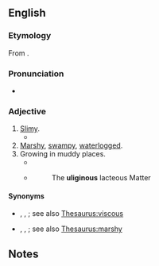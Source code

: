 ==English==

===Etymology===
From {{der|en|la|ūlīginōsus|t=swampy}}.

===Pronunciation===
* {{IPA|en|/juːˈlɪdʒɪnəs/}}

===Adjective===
{{en-adj}}

# [[slimy|Slimy]].
#* {{quote-book|en|year=1658|passage=water strongly boiled; wherein the Seeds are extinguished by fire and decoction, and therefore last long and pure without such alteration, affording neither '''uliginous''' coats, gnatworms, Acari, hairworms, like crude and common water|author=Sir Thomas Browne|title=The Garden of Cyrus|publisher=Folio Society|year_published=2007|page=205}}
# [[marshy|Marshy]], [[swampy]], [[waterlogged]].
# Growing in muddy places.
#* {{quote-book|en|year=1886|authorlink=Asa Gray|first=Asa|last=Gray|title=Contributions to American Botany.  A Revision of the North American Ranunculi|passage=''Ranunculus Lapponicus'', L. '''Uliginous''' or [[subaquatic]], [[fibrous]]-rooted, with entire or merely [[denticulate]] or [[crenulated]] and [[petiolate]] leaves. <ref name="AG1"> Proceedings of the American Academy of Arts and Sciences Communicated March 13, 1886.</ref>|url=http://www.jstor.org/stable/25129830}}
#* {{RQ:Woodward NHF}}
#*:The '''uliginous''' lacteous Matter

====Synonyms====
* {{sense|slimy}} {{l|en|lubricous}}, {{l|en|slimish}}, {{l|en|sludgy}}; see also [[Thesaurus:viscous]]
* {{sense|marshy|swampy}} {{l|en|boggy}}, {{l|en|quaggy}}, {{l|en|wiery}}; see also [[Thesaurus:marshy]]


==Notes==
<references />